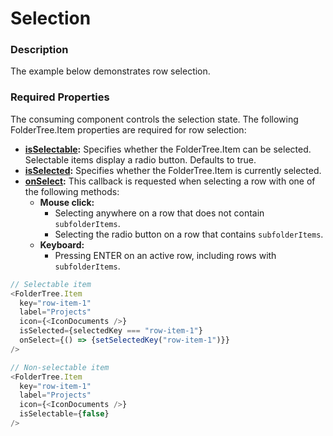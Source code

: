 
# Selection

### Description

The example below demonstrates row selection.

### Required Properties

The consuming component controls the selection state.
The following FolderTree.Item properties are required for row selection:
* **[isSelectable](../about#foldertreeitem-props-table):** Specifies whether the FolderTree.Item can be selected.
  Selectable items display a radio button. Defaults to true.
* **[isSelected](../about#foldertreeitem-props-table):** Specifies whether the FolderTree.Item is currently selected. 
* **[onSelect](../about#foldertreeitem-props-table):** This callback is requested when selecting a row with one of the following methods:
  * **Mouse click:**
    * Selecting anywhere on a row that does not contain `subfolderItems`.
    * Selecting the radio button on a row that contains `subfolderItems`.
  * **Keyboard:**
    * Pressing ENTER on an active row, including rows with `subfolderItems`.

```js
// Selectable item
<FolderTree.Item
  key="row-item-1"
  label="Projects"
  icon={<IconDocuments />}
  isSelected={selectedKey === "row-item-1"}
  onSelect={() => {setSelectedKey("row-item-1")}}
/>

// Non-selectable item
<FolderTree.Item
  key="row-item-1"
  label="Projects"
  icon={<IconDocuments />}
  isSelectable={false}
/>
```

<FolderTreeSelection />
